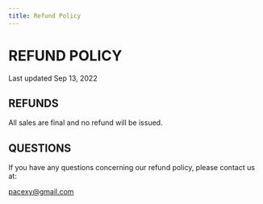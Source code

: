 ```yaml
---
title: Refund Policy
---
```


# REFUND POLICY

Last updated Sep 13, 2022

## REFUNDS

All sales are final and no refund will be issued.

## QUESTIONS

If you have any questions concerning our refund policy, please contact us at:

pacexy@gmail.com
